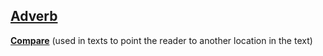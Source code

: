 ==[[Adverb]]==

'''[[Compare]]''' (used in texts to point the reader to another location in the text)